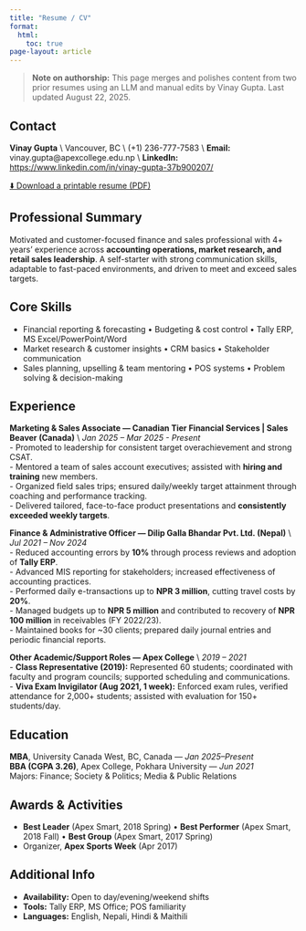 ```yaml
---
title: "Resume / CV"
format:
  html:
    toc: true
page-layout: article
---
```


> **Note on authorship:** This page merges and polishes content from two prior resumes using an LLM and manual edits by Vinay Gupta. Last updated August 22, 2025.

## Contact
**Vinay Gupta**  \\
Vancouver, BC  \\
(+1) 236-777-7583  \\
**Email:** vinay.gupta@apexcollege.edu.np  \\
**LinkedIn:** <https://www.linkedin.com/in/vinay-gupta-37b900207/>

[⬇️ Download a printable resume (PDF)](files/Vinay_Gupta_Resume.pdf){target="_blank" rel="noopener"}

## Professional Summary
Motivated and customer-focused finance and sales professional with 4+ years’ experience across **accounting operations, market research, and retail sales leadership**. A self-starter with strong communication skills, adaptable to fast-paced environments, and driven to meet and exceed sales targets. 

## Core Skills
- Financial reporting & forecasting • Budgeting & cost control • Tally ERP, MS Excel/PowerPoint/Word  
- Market research & customer insights • CRM basics • Stakeholder communication  
- Sales planning, upselling & team mentoring • POS systems • Problem solving & decision-making

## Experience

**Marketing & Sales Associate — Canadian Tier Financial Services | Sales Beaver (Canada)**  \\
*Jan 2025 – Mar 2025 - Present*  
- Promoted to leadership for consistent target overachievement and strong CSAT.  
- Mentored a team of sales account executives; assisted with **hiring and training** new members.  
- Organized field sales trips; ensured daily/weekly target attainment through coaching and performance tracking.  
- Delivered tailored, face-to-face product presentations and **consistently exceeded weekly targets**.

**Finance & Administrative Officer — Dilip Galla Bhandar Pvt. Ltd. (Nepal)**  \\
*Jul 2021 – Nov 2024*  
- Reduced accounting errors by **10%** through process reviews and adoption of **Tally ERP**.  
- Advanced MIS reporting for stakeholders; increased effectiveness of accounting practices.  
- Performed daily e-transactions up to **NPR 3 million**, cutting travel costs by **20%**.  
- Managed budgets up to **NPR 5 million** and contributed to recovery of **NPR 100 million** in receivables (FY 2022/23).  
- Maintained books for ~30 clients; prepared daily journal entries and periodic financial reports.

**Other Academic/Support Roles — Apex College**  \\
*2019 – 2021*  
- **Class Representative (2019):** Represented 60 students; coordinated with faculty and program councils; supported scheduling and communications.  
- **Viva Exam Invigilator (Aug 2021, 1 week):** Enforced exam rules, verified attendance for 2,000+ students; assisted with evaluation for 150+ students/day.

## Education
**MBA**, University Canada West, BC, Canada — *Jan 2025–Present*  
**BBA (CGPA 3.26)**, Apex College, Pokhara University — *Jun 2021*  
Majors: Finance; Society & Politics; Media & Public Relations

## Awards & Activities
- **Best Leader** (Apex Smart, 2018 Spring) • **Best Performer** (Apex Smart, 2018 Fall) • **Best Group** (Apex Smart, 2017 Spring)  
- Organizer, **Apex Sports Week** (Apr 2017)

## Additional Info
- **Availability:** Open to day/evening/weekend shifts  
- **Tools:** Tally ERP, MS Office; POS familiarity  
- **Languages:** English, Nepali, Hindi & Maithili